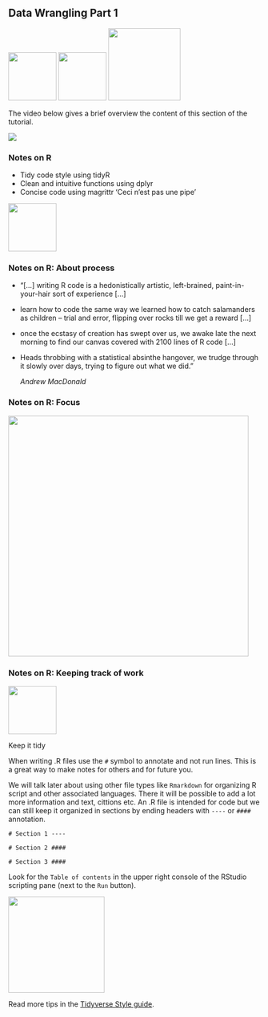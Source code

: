 ## Data Wrangling Part 1

![](images/wrangler.png){width=1in}
![](images/tidyR.png){width=1in}
![](images/dplyr.png){width=1.5in}

The video below gives a brief overview the content of this section of the tutorial. 

![](https://youtu.be/_34VPVgCmQ0)

### Notes on R
- Tidy code style using tidyR 
- Clean and intuitive functions using dplyr
- Concise code using magrittr 'Ceci n'est pas une pipe'

![](images/magrittr.png){width=1in}

### Notes on R: About process

- "[...] writing R code is a hedonistically artistic, left-brained, paint-in-your-hair sort of experience [...] 
- learn how to code the same way we learned how to catch salamanders as children – trial and error, flipping over rocks till we get a reward [...] 
- once the ecstasy of creation has swept over us, we awake late the next morning to find our canvas covered with 2100 lines of R code [...] 
- Heads throbbing with a statistical absinthe hangover, we trudge through it slowly over days, trying to figure out what we did."

     *Andrew MacDonald*

### Notes on R: Focus

![](images/Focus.png){width=5in}


### Notes on R: Keeping track of work

![](images/tidyR.png){width=1in}

Keep it tidy

When writing .R files use the `#` symbol to annotate and not run lines. This is a great way to make notes for others and for future you.

We will talk later about using other file types like `Rmarkdown` for organizing R script and other associated languages. There it will be possible to add a lot more information and text, cittions etc. An .R file is intended for code but we can still keep it organized in sections by ending headers with `----` or `####` annotation. 

`# Section 1 ----`

`# Section 2 ####`

`# Section 3 ####`

Look for the `Table of contents` in the upper right console of the RStudio scripting pane (next to the `Run` button).

![](images/toc_rstudio.png){width=2in}

Read more tips in the [Tidyverse Style guide](http://style.tidyverse.org/).
